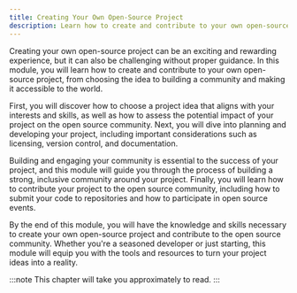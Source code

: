 ```yaml
---
title: Creating Your Own Open-Source Project
description: Learn how to create and contribute to your own open-source project by choosing an idea, planning, developing, and building a community with this comprehensive guide.
---
```



<p class="lead">
	Creating your own open-source project can be an exciting and rewarding
	experience, but it can also be challenging without proper guidance. In this
	module, you will learn how to create and contribute to your own open-source
	project, from choosing the idea to building a community and making it
	accessible to the world.
</p>
First, you will discover how to choose a project idea that aligns with your
interests and skills, as well as how to assess the potential impact of your
project on the open source community. Next, you will dive into planning and
developing your project, including important considerations such as licensing,
version control, and documentation.

Building and engaging your community is essential to the success of your project, and this module will guide you through the process of building a strong, inclusive community around your project. Finally, you will learn how to contribute your project to the open source community, including how to submit your code to repositories and how to participate in open source events.

By the end of this module, you will have the knowledge and skills necessary to create your own open-source project and contribute to the open source community. Whether you're a seasoned developer or just starting, this module will equip you with the tools and resources to turn your project ideas into a reality.

:::note
This chapter will take you approximately **<GuideReadingTime slug="guide/creating-your-own-open-source-project" />** to read.
:::
